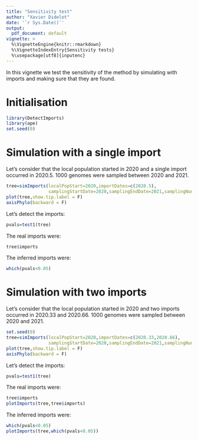 ```yaml
---
title: "Sensitivity test"
author: "Xavier Didelot"
date: '`r Sys.Date()`'
output:
  pdf_document: default
vignette: >
  %\VignetteEngine{knitr::rmarkdown}
  %\VignetteIndexEntry{Sensitivity tests}
  %\usepackage[utf8]{inputenc}
---
```


In this vignette we test the sensitivity of the method by simulating with imports and making sure that they are found.

# Initialisation

```r
library(DetectImports)
library(ape)
set.seed(0)
```

# Simulation with a single import

Let's consider that the local population started in 2020 and a single import occurred in 2020.5.
1000 genomes were sampled between 2020 and 2021.

```r
tree=simImports(localPopStart=2020,importDates=c(2020.5),
                samplingStartDate=2020,samplingEndDate=2021,samplingNumber=1000)
plot(tree,show.tip.label = F)
axisPhylo(backward = F)
```

Let's detect the imports:

```r
pvals=test1(tree)
```

The real imports were:
```r
tree$imports
```

The inferred imports were:
```r
which(pvals<0.05)
```

# Simulation with two imports

Let's consider that the local population started in 2020 and two imports occurred in 2020.33 and 2020.66.
1000 genomes were sampled between 2020 and 2021.

```r
set.seed(0)
tree=simImports(localPopStart=2020,importDates=c(2020.33,2020.66),
                samplingStartDate=2020,samplingEndDate=2021,samplingNumber=1000)
plot(tree,show.tip.label = F)
axisPhylo(backward = F)
```

Let's detect the imports:

```r
pvals=test1(tree)
```

The real imports were:
```r
tree$imports
plotImports(tree,tree$imports)
```

The inferred imports were:
```r
which(pvals<0.05)
plotImports(tree,which(pvals<0.05))
```
